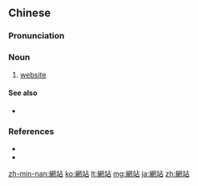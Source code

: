 {{also|网站}}
==Chinese==
{{zh-forms|s=网站}}

===Pronunciation===
{{zh-pron
|m=wǎngzhàn
|c=mong5 zam6
|mn=bāng-chām
|cat=n
}}

===Noun===
{{zh-noun}}

# {{lb|zh|computing}} [[website]]

====See also====
* {{zh-l|網頁}}

===References===
* {{pedialite|網站|lang=zh}}
* {{pedialite|website}}

[[zh-min-nan:網站]]
[[ko:網站]]
[[lt:網站]]
[[mg:網站]]
[[ja:網站]]
[[zh:網站]]